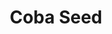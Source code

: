 ---
title: "Coba Seed"
meta_title: "Coba Seed craft"
description: "Craft de Coba Seed"
rank: "b"
draft: false
name: "Coba Seed"
recipe_img: "https://wiki.pokexgames.com/images/2/27/Coba_Seed.png"
level: 70
craft_time: 1800
result: 1
value_npc: 1
ingredients:
  - name: "Major Seed Bag"
    quantity: 1
    item_img: "https://wiki.pokexgames.com/images/d/d4/Major_Seed_Bag.png"
    value_npc: 1
  - name: "Colored Feather"
    quantity: 6
    item_img: "https://wiki.pokexgames.com/images/2/27/Colored_Feather.png"
    value_npc: 1
  - name: "Condensed Grass"
    quantity: 20
    item_img: "https://wiki.pokexgames.com/images/c/ce/Condensed_Grass.png"
    value_npc: 1
---